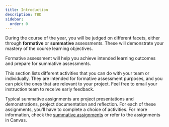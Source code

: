 ```yaml
---
title: Introduction
description: TBD
sidebar:
  order: 0
---
```


During the course of the year, you will be judged on different facets, either through **formative** or **summative** assessments. These will demonstrate your mastery of the course learning objectives.

Formative assessment will help you achieve intended learning outcomes and prepare for summative assessments.

This section lists different activities that you can do with your team or individually. They are intended for formative assessment purposes, and you can pick the ones that are relevant to your project. Feel free to email your instruction team to receive early feedback.

Typical summative assignments are project presentations and demonstrations, project documentation and reflection. For each of these assignments, you'll have to complete a choice of activities. For more information, check the [summative assignments](/project-evaluation/assignments/) or refer to the assignments in Canvas.




